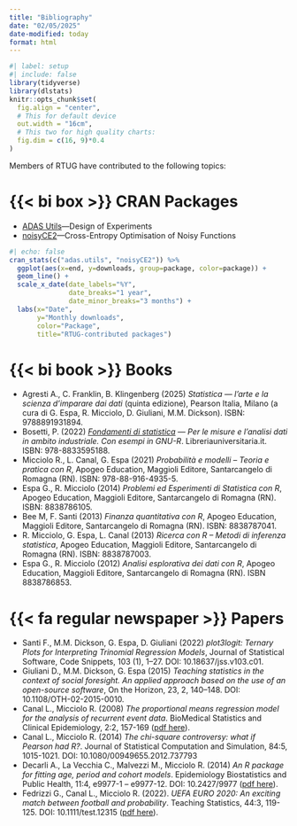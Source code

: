 ```yaml
---
title: "Bibliography"
date: "02/05/2025"
date-modified: today
format: html
---
```


```r
#| label: setup
#| include: false
library(tidyverse)
library(dlstats)
knitr::opts_chunk$set(
  fig.align = "center",
  # This for default device
  out.width = "16cm",
  # This two for high quality charts:
  fig.dim = c(16, 9)*0.4
)
```


Members of RTUG have contributed to the following topics:

# {{< bi box >}} CRAN Packages

* [ADAS Utils](https://cran.r-project.org/package=adas.utils){target="_blank"}---Design of Experiments
* [noisyCE2](https://cran.r-project.org/package=noisyCE2){target="_blank"}---Cross-Entropy Optimisation of Noisy Functions

```r
#| echo: false
cran_stats(c("adas.utils", "noisyCE2")) %>% 
  ggplot(aes(x=end, y=downloads, group=package, color=package)) +
  geom_line() +
  scale_x_date(date_labels="%Y",
               date_breaks="1 year", 
               date_minor_breaks="3 months") +
  labs(x="Date", 
       y="Monthly downloads", 
       color="Package", 
       title="RTUG-contributed packages")
```

# {{< bi book >}} Books

* Agresti A., C. Franklin, B. Klingenberg (2025) *Statistica --- l’arte e la scienza d’imparare dai dati* (quinta edizione), Pearson Italia, Milano (a cura di G. Espa, R. Micciolo, D. Giuliani, M.M. Dickson). ISBN: 9788891931894.
* Bosetti, P. (2022) *[Fondamenti di statistica](https://www.amazon.it/Fondamenti-statistica-misure-lanalisi-industriale/dp/8833595188/ref=sr_1_1?__mk_it_IT=ÅMÅŽÕÑ&crid=130DECQXCJAUU&dib=eyJ2IjoiMSJ9.JkZQh7pdSELYBbubl0AOoP8hMF5WE4YX2v5WcqzrSI1PkWPXwJATHdzq_sXG3tdeY5ZCf-riK7MHsBVIsOgfzw.moxkeVLCwEDMXtkOTAo-98QTge2OlqYC6M-VW7sYvgY&dib_tag=se&keywords=paolo+bosetti&qid=1738757933&sprefix=paolo+bosetti%2Caps%2C131&sr=8-1){target="_blank"} --- Per le misure e l’analisi dati in ambito industriale. Con esempi in GNU-R*. Libreriauniversitaria.it. ISBN: 978-8833595188.
* Micciolo R., L. Canal, G. Espa (2021) *Probabilità e modelli – Teoria e pratica con R*, Apogeo Education, Maggioli Editore, Santarcangelo di Romagna (RN). ISBN: 978-88-916-4935-5.
* Espa G., R. Micciolo (2014) *Problemi ed Esperimenti di Statistica con R*, Apogeo Education, Maggioli Editore, Santarcangelo di Romagna (RN). ISBN: 8838786105.
* Bee M, F. Santi (2013) *Finanza quantitativa con R*, Apogeo Education, Maggioli Editore, Santarcangelo di Romagna (RN). ISBN: 8838787041.
* R. Micciolo, G. Espa, L. Canal (2013) *Ricerca con R – Metodi di inferenza statistica*, Apogeo Education, Maggioli Editore, Santarcangelo di Romagna (RN). ISBN: 8838787003.
* Espa G., R.  Micciolo (2012) *Analisi esplorativa dei dati con R*, Apogeo Education, Maggioli Editore, Santarcangelo di Romagna (RN). ISBN 8838786853.

# {{< fa regular newspaper >}} Papers

* Santi F., M.M. Dickson, G. Espa, D. Giuliani (2022) *plot3logit: Ternary Plots for Interpreting Trinomial Regression Models*, Journal of Statistical Software, Code Snippets, 103 (1), 1–27. DOI: 10.18637/jss.v103.c01.
* Giuliani D., M.M. Dickson, G. Espa (2015) *Teaching statistics in the context of social foresight. An applied approach based on the use of an open-source software*, On the Horizon, 23, 2, 140–148. DOI: 10.1108/OTH-02-2015-0010.
* Canal L., Micciolo R. (2008) *The proportional means regression model for the analysis of recurrent event data*. BioMedical Statistics and Clinical Epidemiology, 2:2, 157-169 ([pdf here](http://hostingwin.unitn.it/micciolo/pmr/Canal_Micciolo%20(web).pdf)).
* Canal L., Micciolo R. (2014) *The chi-square controversy: what if Pearson had R?*. Journal of Statistical Computation and Simulation, 84:5, 1015-1021. DOI: 10.1080/00949655.2012.737793
* Decarli A., La Vecchia C., Malvezzi M., Micciolo R. (2014) *An R package for fitting age, period and cohort models*. Epidemiology Biostatistics and Public Health, 11:4, e9977-1 – e9977-12. DOI: 10.2427/9977 ([pdf here](https://riviste.unimi.it/index.php/ebph/article/view/17936/15736>)).
* Fedrizzi G., Canal L., Micciolo R. (2022). *UEFA EURO 2020: An exciting match between football and probability*. Teaching Statistics, 44:3, 119-125. DOI: 10.1111/test.12315 ([pdf here](https://onlinelibrary.wiley.com/doi/10.1111/test.12315)).





